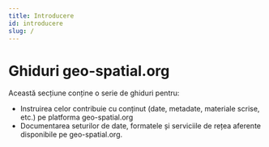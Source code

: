 ```yaml
---
title: Introducere
id: introducere
slug: /
---
```

# Ghiduri geo-spatial.org

Această secțiune conține o serie de ghiduri pentru:
* Instruirea celor contribuie cu conținut (date, metadate, materiale scrise, etc.) pe platforma geo-spatial.org
* Documentarea seturilor de date, formatele și serviciile de rețea aferente disponibile pe geo-spatial.org.
